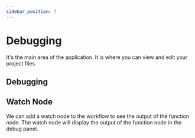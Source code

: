 ```yaml
---
sidebar_position: 7
---
```



# Debugging

It's the main area of the application. It is where you can view and edit your project files.

## Debugging


## Watch Node

We can add a watch node to the workflow to see the output of the function node. The watch node will display the output of the function node in the debug panel.


